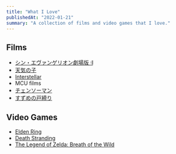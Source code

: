 ```yaml
---
title: "What I Love"
publishedAt: "2022-01-21"
summary: "A collection of films and video games that I love."
---
```


## Films

- [シン・エヴァンゲリオン劇場版 𝄇](https://www.evangelion.co.jp/final.html)
- [天気の子](https://www.imdb.com/title/tt9426210/)
- [Interstellar](https://www.imdb.com/title/tt0816692/)
- MCU films
- [チェンソーマン](https://www.shonenjump.com/j/rensai/chainsaw.html)
- [すずめの戸締り](https://www.imdb.com/title/tt16428256/)

## Video Games

- [Elden Ring](https://en.bandainamcoent.eu/elden-ring/elden-ring)
- [Death Stranding](https://store.steampowered.com/app/1190460/DEATH_STRANDING/)
- [The Legend of Zelda: Breath of the Wild](https://www.zelda.com/breath-of-the-wild/)
